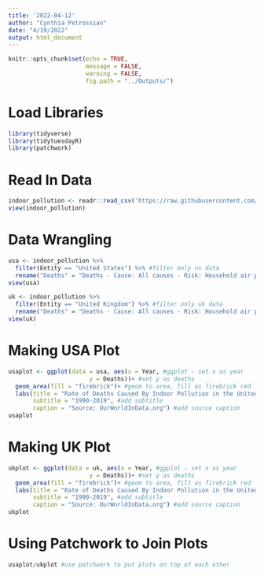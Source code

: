 ```yaml
---
title: '2022-04-12'
author: "Cynthia Petrossian"
date: "4/19/2022"
output: html_document
---
```


```r
knitr::opts_chunk$set(echo = TRUE,
                      message = FALSE,
                      warning = FALSE,
                      fig.path = "../Outputs/")
```

# Load Libraries
```r
library(tidyverse)
library(tidytuesdayR)
library(patchwork)
```

# Read In Data
```r
indoor_pollution <- readr::read_csv('https://raw.githubusercontent.com/rfordatascience/tidytuesday/master/data/2022/2022-04-12/indoor_pollution.csv')
view(indoor_pollution)
```

# Data Wrangling
```r
usa <- indoor_pollution %>% 
  filter(Entity == "United States") %>% #filter only us data
  rename("Deaths" = "Deaths - Cause: All causes - Risk: Household air pollution from solid fuels - Sex: Both - Age: Age-standardized (Percent)") #rename deaths... column
view(usa)

uk <- indoor_pollution %>% 
  filter(Entity == "United Kingdom") %>% #filter only uk data
  rename("Deaths" = "Deaths - Cause: All causes - Risk: Household air pollution from solid fuels - Sex: Both - Age: Age-standardized (Percent)") #rename deaths... column
view(uk)
```

# Making USA Plot
```r
usaplot <- ggplot(data = usa, aes(x = Year, #ggplot - set x as year
                       y = Deaths))+ #set y as deaths
  geom_area(fill = "firebrick")+ #geom to area, fill as firebrick red
  labs(title = "Rate of Deaths Caused By Indoor Pollution in the United States", #add title
       subtitle = "1990-2019", #add subtitle
       caption = "Source: OurWorldInData.org") #add source caption
usaplot
```
# Making UK Plot
```r
ukplot <- ggplot(data = uk, aes(x = Year, #ggplot - set x as year
                       y = Deaths))+ #set y as deaths
  geom_area(fill = "firebrick")+ #geom to area, fill as firebrick red
  labs(title = "Rate of Deaths Caused By Indoor Pollution in the United Kingdom", #add title
       subtitle = "1990-2019", #add subtitle
       caption = "Source: OurWorldInData.org") #add source caption
ukplot
```

# Using Patchwork to Join Plots
```r
usaplot/ukplot #use patchwork to put plots on top of each other
```

